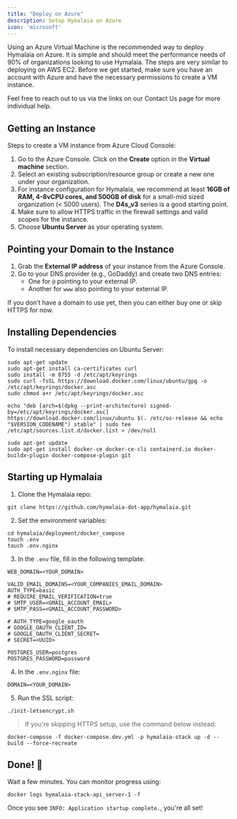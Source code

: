 ```yaml
---
title: "Deploy on Azure"
description: Setup Hymalaia on Azure
icon: 'microsoft'
---
```


Using an Azure Virtual Machine is the recommended way to deploy Hymalaia on Azure. It is simple and should meet the performance needs of 90% of organizations looking to use Hymalaia. The steps are very similar to deploying on AWS EC2. Before we get started, make sure you have an account with Azure and have the necessary permissions to create a VM instance.

Feel free to reach out to us via the links on our Contact Us page for more individual help.

## Getting an Instance

Steps to create a VM instance from Azure Cloud Console:

1. Go to the Azure Console. Click on the **Create** option in the **Virtual machine** section.
2. Select an existing subscription/resource group or create a new one under your organization.
3. For instance configuration for Hymalaia, we recommend at least **16GB of RAM, 4-8vCPU cores, and 500GB of disk** for a small-mid sized organization (< 5000 users). The **D4s_v3** series is a good starting point.
4. Make sure to allow HTTPS traffic in the firewall settings and valid scopes for the instance.
5. Choose **Ubuntu Server** as your operating system.

## Pointing your Domain to the Instance

1. Grab the **External IP address** of your instance from the Azure Console.
2. Go to your DNS provider (e.g., GoDaddy) and create two DNS entries:
    - One for `@` pointing to your external IP.
    - Another for `www` also pointing to your external IP.

If you don’t have a domain to use yet, then you can either buy one or skip HTTPS for now.

## Installing Dependencies

To install necessary dependencies on Ubuntu Server:

```
sudo apt-get update
sudo apt-get install ca-certificates curl
sudo install -m 0755 -d /etc/apt/keyrings
sudo curl -fsSL https://download.docker.com/linux/ubuntu/gpg -o /etc/apt/keyrings/docker.asc
sudo chmod a+r /etc/apt/keyrings/docker.asc

echo "deb [arch=$(dpkg --print-architecture) signed-by=/etc/apt/keyrings/docker.asc] https://download.docker.com/linux/ubuntu $(. /etc/os-release && echo "$VERSION_CODENAME") stable" | sudo tee /etc/apt/sources.list.d/docker.list > /dev/null

sudo apt-get update
sudo apt-get install docker-ce docker-ce-cli containerd.io docker-buildx-plugin docker-compose-plugin git
```

## Starting up Hymalaia

1. Clone the Hymalaia repo:

```
git clone https://github.com/hymalaia-dot-app/hymalaia.git
```

2. Set the environment variables:

```
cd hymalaia/deployment/docker_compose
touch .env
touch .env.nginx
```

3. In the `.env` file, fill in the following template:

```
WEB_DOMAIN=<YOUR_DOMAIN>

VALID_EMAIL_DOMAINS=<YOUR_COMPANIES_EMAIL_DOMAIN>
AUTH_TYPE=basic
# REQUIRE_EMAIL_VERIFICATION=true
# SMTP_USER=<GMAIL_ACCOUNT_EMAIL>
# SMTP_PASS=<GMAIL_ACCOUNT_PASSWORD>

# AUTH_TYPE=google_oauth
# GOOGLE_OAUTH_CLIENT_ID=
# GOOGLE_OAUTH_CLIENT_SECRET=
# SECRET=<UUID>

POSTGRES_USER=postgres
POSTGRES_PASSWORD=password
```

4. In the `.env.nginx` file:

```
DOMAIN=<YOUR_DOMAIN>
```

5. Run the SSL script:

```
./init-letsencrypt.sh
```

> If you're skipping HTTPS setup, use the command below instead:

```
docker-compose -f docker-compose.dev.yml -p hymalaia-stack up -d --build --force-recreate
```

## Done! 🎉

Wait a few minutes. You can monitor progress using:

```
docker logs hymalaia-stack-api_server-1 -f
```

Once you see `INFO: Application startup complete.`, you're all set!